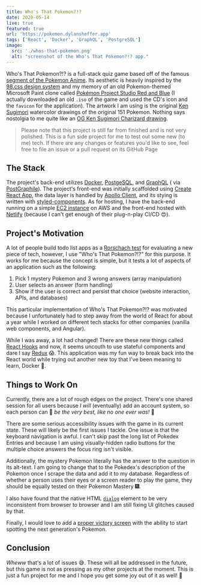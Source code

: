 ```yaml
---
title: Who's That Pokemon?!?
date: 2020-05-14
live: true
featured: true
url: 'https://pokemon.dylansheffer.app'
tags: ['React', 'Docker', 'GraphQL', 'PostgreSQL']
image:
  src: './whos-that-pokemon.png'
  alt: "screenshot of the Who's That Pokemon?!? app."
---
```



Who's That Pokemon?!? is a full-stack quiz game based off of the famous [segment of the Pokemon Anime](_https://www.youtube.com/watch?v=gOLXYAlC-R8_). Its aesthetic is heavily inspired by the [98.css design system](https://jdan.github.io/98.css/) and my memory of an old Pokemon-themed Microsoft Paint clone called [Pokémon Project Studio Red and Blue](https://bulbapedia.bulbagarden.net/wiki/Pok%C3%A9mon_Project_Studio_Red_and_Blue) (I actually downloaded an old `.iso` of the game and used the CD's icon and the `favicon` for the application). The artwork I am using is the original [Ken Sugimori](https://en.wikipedia.org/wiki/Ken_Sugimori) watercolor drawings of the original 151 Pokemon. Nothing says nostolgia to me quite like an [OG Ken Sugimori Charizard drawing](https://i.pinimg.com/originals/ea/88/df/ea88df1f18f4f43baba75c1d0315f757.png).

> Please note that this project is still far from finished and is not very polished. This is a fun side project for me to test out some new (to me) tech. If there are any changes or features you'd like to see, feel free to file an issue or a pull request on its <EditOnGitHub url="https://github.com/dylansheffer/Whos-That-Pokemon"> GitHub Page </EditOnGitHub>

## The Stack

The project's back-end utilizes [Docker](https://www.docker.com/), [PostgeSQL](https://www.postgresql.org/), and [GraphQL](https://graphql.org/) ( via [PostGraphile](https://www.graphile.org/postgraphile/)). The project's front-end was initially scaffolded using [Create React App](https://create-react-app.dev/), the data layer is handled by [Apollo Client](https://www.apollographql.com/docs/react/get-started/), and its stying is written with [styled-components](https://styled-components.com/). As for hosting, I have the back-end running on a simple [EC2 instance](https://aws.amazon.com/ec2/) on AWS and the front-end hosted with [Netlify](https://www.netlify.com/) (because I can't get enough of their plug-n-play CI/CD 😍).

## Project's Motivation

A lot of people build todo list apps as a [Rorschach test](https://en.wikipedia.org/wiki/Rorschach_test) for evaluating a new piece of tech, however, I use "Who's That Pokemon?!?" for this purpose. It works for me because the concept is simple, but it tests a lot of aspects of an application such as the following:

1. Pick 1 mystery Pokemon and 3 wrong answers (array manipulation)
2. User selects an answer (form handling)
3. Show if the user is correct and persist that choice (website interaction, APIs, and databases)

This particular implementation of Who's That Pokemon?!? was motivated because I unfortunately had to step away from the world of React for about a year while I worked on different tech stacks for other companies (vanilla web components, and Angular).

While I was away, a lot had changed! There are these new things called [React Hooks](https://reactjs.org/docs/hooks-intro.html) and now, it seems uncouth to use stateful components and dare I say [Redux](https://redux.js.org/) 😱. This application was my fun way to break back into the React world while trying out another new toy that I've been meaning to learn, Docker 🐳.

## Things to Work On

Currently, there are a lot of rough edges on the project. There's one shared session for all users because _I will_ (eventually) add an account system, so each person can 🎵 _be the very best, like no one ever was!_ 🎵

There are some serious accessibility issues with the game in its current state. These will likely be the first issues I tackle. One issue is that the keyboard navigation is awful. I can't skip past the long list of Pokedex Entries and because I am using visually-hidden radio buttons for the multiple choice answers the focus ring isn't visible.

Additionally, the mystery Pokemon literally has the answer to the question in its alt-text. I am going to change that to the Pokedex's description of the Pokemon once I scrape the data and add it to my database. Regardless of whether a person uses their eyes or a screen reader to play the game, they should be equally tested on their Pokemon Mastery 🎆.

I also have found that the native HTML [`dialog`](https://developer.mozilla.org/en-US/docs/Web/HTML/Element/dialog) element to be very inconsistent from browser to browser and I am still fixing UI glitches caused by that.

Finally, I would love to add a [proper victory screen](https://cdn.bulbagarden.net/upload/5/5e/Diploma_RB.png) with the ability to start spotting the next generation's Pokemon.

## Conclusion

_Wheww_ that's a lot of issues 😅. These will all be addressed in the future, but this game is not as pressing as my other projects at the moment. This is just a fun project for me and I hope you get some joy out of it as well! 🌹
